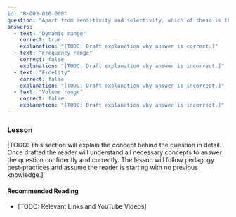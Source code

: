 ```yaml
---
id: "B-003-010-008"
question: "Apart from sensitivity and selectivity, which of these is the third main indicator of communications receiver performance?"
answers:
  - text: "Dynamic range"
    correct: true
    explanation: "[TODO: Draft explanation why answer is correct.]"
  - text: "Frequency range"
    correct: false
    explanation: "[TODO: Draft explanation why answer is incorrect.]"
  - text: "Fidelity"
    correct: false
    explanation: "[TODO: Draft explanation why answer is incorrect.]"
  - text: "Volume range"
    correct: false
    explanation: "[TODO: Draft explanation why answer is incorrect.]"
---
```


### Lesson

[TODO: This section will explain the concept behind the question in detail. Once drafted the reader will understand all necessary concepts to answer the question confidently and correctly. The lesson will follow pedagogy best-practices and assume the reader is starting with no previous knowledge.]

#### Recommended Reading

- [TODO: Relevant Links and YouTube Videos]
